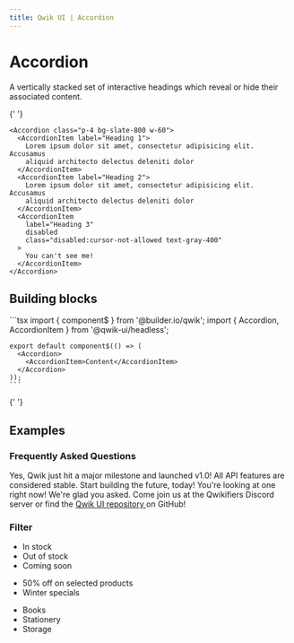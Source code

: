 ```yaml
---
title: Qwik UI | Accordion
---
```


 
# Accordion

A vertically stacked set of interactive headings which reveal or hide
their associated content.

<article class="max-w-prose mx-auto">

{' '}
<Example01>
  ```tsx
  <Accordion class="p-4 bg-slate-800 w-60">
    <AccordionItem label="Heading 1">
      Lorem ipsum dolor sit amet, consectetur adipisicing elit. Accusamus
      aliquid architecto delectus deleniti dolor
    </AccordionItem>
    <AccordionItem label="Heading 2">
      Lorem ipsum dolor sit amet, consectetur adipisicing elit. Accusamus
      aliquid architecto delectus deleniti dolor
    </AccordionItem>
    <AccordionItem
      label="Heading 3"
      disabled
      class="disabled:cursor-not-allowed text-gray-400"
    >
      You can't see me!
    </AccordionItem>
  </Accordion>
  ```
</Example01>

## Building blocks

  <CodeExample>
    ```tsx
    import { component$ } from '@builder.io/qwik';
    import { Accordion, AccordionItem } from '@qwik-ui/headless';

    export default component$(() => (
      <Accordion>
        <AccordionItem>Content</AccordionItem>
      </Accordion>
    ));
    ```

  </CodeExample>

  <section class="mt-6">

{' '}
<h2 class="text-2xl mt-6 font-medium">Examples</h2>
<div class="flex flex-col gap-6 mt-6 p-8 bg-slate-700 rounded-xl">
  <article class="">
    <h3>Frequently Asked Questions</h3>
    <Accordion class="mt-4 p-4 bg-slate-800">
      <AccordionItem label="Is Qwik production-ready?">
        Yes, Qwik just hit a major milestone and launched v1.0! All API features
        are considered stable. Start building the future, today!
      </AccordionItem>
      <AccordionItem label="Is there a UI library I can use with Qwik?">
        You're looking at one right now!
      </AccordionItem>
      <AccordionItem label="How can I contribute to Qwik UI?">
        We're glad you asked. Come join us at the Qwikifiers Discord server or
        find the
        <a
          class="text-[var(--qwik-light-blue)] inline"
          href="https://github.com/qwikifiers/qwik-ui"
        >
          Qwik UI repository
        </a>
        on GitHub!
      </AccordionItem>
    </Accordion>
  </article>
  <article>
    <h3>Filter</h3>
    <Accordion class="mt-4 p-4 bg-slate-800">
      <AccordionItem label="Availability">
        <ul>
          <li>
            <Checkbox.Label class="flex" htmlFor="in-stock">
              <Checkbox.Root id="in-stock" />
              In stock
            </Checkbox.Label>
          </li>
          <li>
            <Checkbox.Label class="flex" htmlFor="out-of-stock">
              <Checkbox.Root id="out-of-stock" />
              Out of stock
            </Checkbox.Label>
          </li>
          <li>
            <Checkbox.Label class="flex" htmlFor="coming-soon">
              <Checkbox.Root id="coming-soon" />
              Coming soon
            </Checkbox.Label>
          </li>
        </ul>
      </AccordionItem>
      <AccordionItem label="Promotions">
        <ul>
          <li>
            <Checkbox.Label class="flex" htmlFor="fifty-off">
              <Checkbox.Root id="fifty-off" />
              50% off on selected products
            </Checkbox.Label>
          </li>
          <li>
            <Checkbox.Label class="flex" htmlFor="winter-special">
              <Checkbox.Root id="winter-special" />
              Winter specials
            </Checkbox.Label>
          </li>
        </ul>
      </AccordionItem>
      <AccordionItem label="Category">
        <ul>
          <li>
            <Checkbox.Label class="flex" htmlFor="books">
              <Checkbox.Root id="books" />
              Books
            </Checkbox.Label>
          </li>
          <li>
            <Checkbox.Label class="flex" htmlFor="stationery">
              <Checkbox.Root id="stationery" />
              Stationery
            </Checkbox.Label>
          </li>
          <li>
            <Checkbox.Label class="flex" htmlFor="storage">
              <Checkbox.Root id="storage" />
              Storage
            </Checkbox.Label>
          </li>
        </ul>
      </AccordionItem>
    </Accordion>
  </article>
</div>

  </section>

</article>
